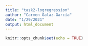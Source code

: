 ```yaml
---
title: "task2-logregression"
author: "Carmen Galaz-García"
date: "1/29/2021"
output: html_document
---
```


```r
knitr::opts_chunk$set(echo = TRUE)
```
